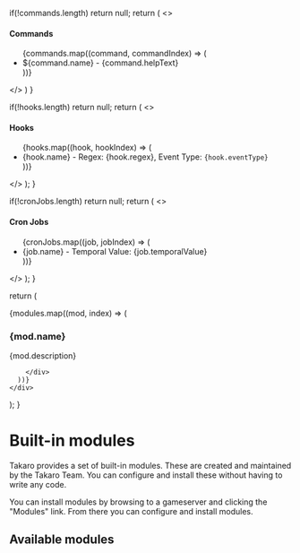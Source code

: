 
  if(!commands.length) return null;
  return (
    <>
      <h4>Commands</h4>
      <ul>
        {commands.map((command, commandIndex) => (
          <li>${command.name} - {command.helpText}</li>
        ))}
      </ul>
    </>
  )
}

  if(!hooks.length) return null;
  return (
    <>
      <h4>Hooks</h4>
      <ul>
        {hooks.map((hook, hookIndex) => (
          <li key={hookIndex}>
            {hook.name} - Regex: {hook.regex}, Event Type: <code>{hook.eventType}</code>
          </li>
        ))}
      </ul>
    </>
  );
}

  if(!cronJobs.length) return null;
  return (
    <>
      <h4>Cron Jobs</h4>
      <ul>
        {cronJobs.map((job, jobIndex) => (
          <li key={jobIndex}>
            {job.name} - Temporal Value: {job.temporalValue}
          </li>
        ))}
      </ul>
    </>
  );
}

  return (
    <div>
      {modules.map((mod, index) => (
        <div key={index}>
          <h3>{mod.name}</h3>
          <p>{mod.description}</p>
          <Commands commands={mod.commands} />
          <CronJobs cronJobs={mod.cronJobs} />
          <Hooks hooks={mod.hooks} />

        </div>
      ))}
    </div>

);
}

# Built-in modules

Takaro provides a set of built-in modules. These are created and maintained by the Takaro Team. You can configure and install these without having to write any code.

You can install modules by browsing to a gameserver and clicking the "Modules" link. From there you can configure and install modules.

## Available modules

<ModulesList />
